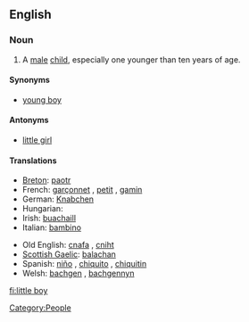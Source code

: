 ==English==

===Noun===
{{en-noun|sg=[[little]] [[boy]]}}

# A [[male]] [[child]], especially one younger than ten years of age.

====Synonyms====
* [[young boy]]

====Antonyms====
* [[little girl]]

====Translations====
{{trans-top|a male child}}
* [[Breton]]: [[paotr]] {{m}}
* French: [[garçonnet]] {{m}}, [[petit]] {{m}}, [[gamin]] {{m}}
* German: [[Knabchen]] {{m}}
* Hungarian: {{t|hu|kisfiú}}
* Irish: [[buachaill]] {{m}}
* Italian: [[bambino]] {{m}}
{{trans-mid}}
* Old English: [[cnafa]] {{m}}, [[cniht]] {{m}}
* [[Scottish Gaelic]]: [[balachan]] {{m}}
* Spanish: [[niño]] {{m}}, [[chiquito]] {{m}}, [[chiquitin]] {{m}}
* Welsh: [[bachgen]] {{m}}, [[bachgennyn]] {{m}}
{{trans-bottom}}

[[Category:People]]

[[fi:little boy]]